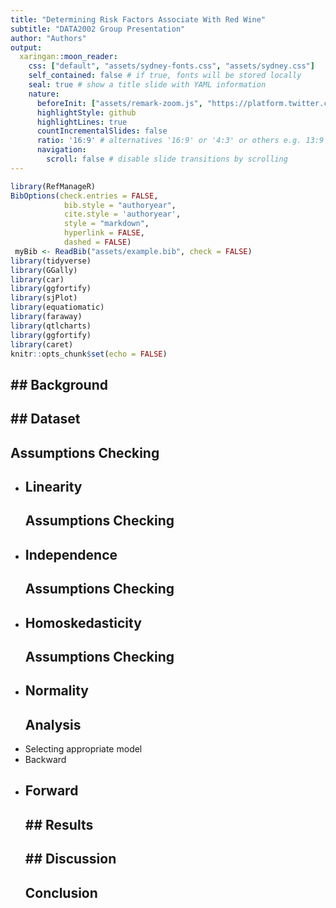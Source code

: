 ```yaml
---
title: "Determining Risk Factors Associate With Red Wine"
subtitle: "DATA2002 Group Presentation"
author: "Authors"
output:
  xaringan::moon_reader:
    css: ["default", "assets/sydney-fonts.css", "assets/sydney.css"]
    self_contained: false # if true, fonts will be stored locally
    seal: true # show a title slide with YAML information
    nature:
      beforeInit: ["assets/remark-zoom.js", "https://platform.twitter.com/widgets.js"]
      highlightStyle: github
      highlightLines: true
      countIncrementalSlides: false
      ratio: '16:9' # alternatives '16:9' or '4:3' or others e.g. 13:9
      navigation:
        scroll: false # disable slide transitions by scrolling
---
```



```r
library(RefManageR)
BibOptions(check.entries = FALSE, 
            bib.style = "authoryear",
            cite.style = 'authoryear', 
            style = "markdown",
            hyperlink = FALSE, 
            dashed = FALSE)
 myBib <- ReadBib("assets/example.bib", check = FALSE)
library(tidyverse)
library(GGally)
library(car)
library(ggfortify)
library(sjPlot)
library(equatiomatic)
library(faraway)
library(qtlcharts)
library(ggfortify)
library(caret)
knitr::opts_chunk$set(echo = FALSE)
```

## Background 
---
## Dataset 
---
## Assumptions Checking 
- Linearity 
---
## Assumptions Checking 
- Independence 
---
## Assumptions Checking 
- Homoskedasticity 
---
## Assumptions Checking 
- Normality 
---
## Analysis 
- Selecting appropriate model 
- Backward 
- Forward 
---
## Results
---
## Discussion
---
## Conclusion






